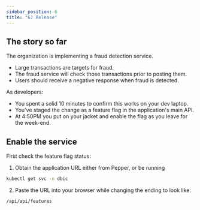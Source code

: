 ```yaml
---
sidebar_position: 6
title: "6) Release"
---
```


## The story so far

The organization is implementing a fraud detection service.

- Large transactions are targets for fraud.
- The fraud service will check those transactions prior to posting them.
- Users should receive a negative response when fraud is detected.

As developers:

- You spent a solid 10 minutes to confirm this works on your dev laptop.
- You've staged the change as a feature flag in the application's main API.
- At 4:50PM you put on your jacket and enable the flag as you leave for the week-end.

## Enable the service

First check the feature flag status:

1. Obtain the application URL either from Pepper, or be running

```bash
kubectl get svc -n dbic
```

2. Paste the URL into your browser while changing the ending to look like:

```bash
/api/api/features
```
